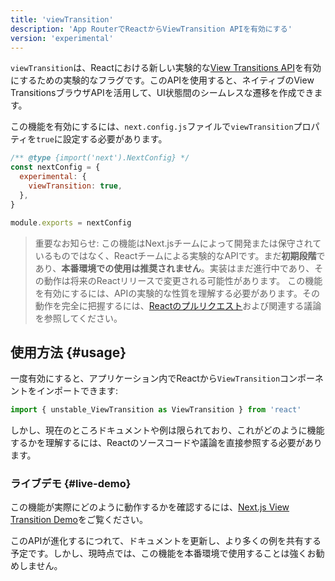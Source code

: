 ```yaml
---
title: 'viewTransition'
description: 'App RouterでReactからViewTransition APIを有効にする'
version: 'experimental'
---
```


`viewTransition`は、Reactにおける新しい実験的な[View Transitions API](https://developer.mozilla.org/en-US/docs/Web/API/View_Transition_API)を有効にするための実験的なフラグです。このAPIを使用すると、ネイティブのView TransitionsブラウザAPIを活用して、UI状態間のシームレスな遷移を作成できます。

この機能を有効にするには、`next.config.js`ファイルで`viewTransition`プロパティを`true`に設定する必要があります。

```js title="next.config.js"
/** @type {import('next').NextConfig} */
const nextConfig = {
  experimental: {
    viewTransition: true,
  },
}

module.exports = nextConfig
```

> 重要なお知らせ: この機能はNext.jsチームによって開発または保守されているものではなく、Reactチームによる実験的なAPIです。まだ**初期段階**であり、**本番環境での使用は推奨されません**。実装はまだ進行中であり、その動作は将来のReactリリースで変更される可能性があります。
> この機能を有効にするには、APIの実験的な性質を理解する必要があります。その動作を完全に把握するには、[Reactのプルリクエスト](https://github.com/facebook/react/pull/31975)および関連する議論を参照してください。

## 使用方法 {#usage}

一度有効にすると、アプリケーション内でReactから`ViewTransition`コンポーネントをインポートできます:

```jsx
import { unstable_ViewTransition as ViewTransition } from 'react'
```

しかし、現在のところドキュメントや例は限られており、これがどのように機能するかを理解するには、Reactのソースコードや議論を直接参照する必要があります。

### ライブデモ {#live-demo}

この機能が実際にどのように動作するかを確認するには、[Next.js View Transition Demo](https://view-transition-example.vercel.app)をご覧ください。

このAPIが進化するにつれて、ドキュメントを更新し、より多くの例を共有する予定です。しかし、現時点では、この機能を本番環境で使用することは強くお勧めしません。
